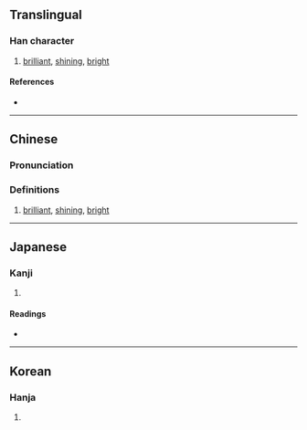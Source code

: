 {{character info/new}}
==Translingual==

===Han character===
{{Han char|rn=86|rad=火|as=04|sn=8|four=92821|canj=FHML|ids=⿰火斤}}

# [[brilliant]], [[shining]], [[bright]]

====References====
* {{Han ref|kx=0667.230|dkj=18921|dj=1077.020|hdz=32192.070|uh=7098|ud=28824|bh=CD51|bd=52561}}

----

==Chinese==
{{zh-forms}}

===Pronunciation===
{{zh-pron
|m=xīn
|c=jan1
|mn=him
|mc=y
|oc=y
|ma=
|cat=a
}}

===Definitions===
{{zh-hanzi}}

# [[brilliant]], [[shining]], [[bright]]

----

==Japanese==

===Kanji===
{{ja-kanji|grade=|rs=火04}}

# {{defn|lang=ja|sort=火04}}

====Readings====
* {{ja-readings|on=[[きん]] (kin), [[こん]] (kon)|kun=[[あぶる]] (aburu)}}

----

==Korean==

===Hanja===
{{ko-hanja|hangeul=흔|eumhun=|rv=heun|mr=hŭn|y=hun}}

# {{defn|lang=ko|sort=火04}}